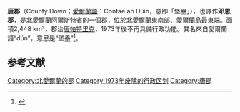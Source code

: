 {{Infobox settlement
|name                   = County Down
|other_name             = {{Pad top italic|Contae an Dúin<br>Coontie Doon/Countie Doun}}
|image_shield           = Down arms.png
|shield_size            =140px
|nickname               = Mourne Country
|motto = 拉丁語：Absque Labore Nihil
|image_map              = Island_of_Ireland_location_map_Down.svg
|area_total_km2         = 2466
|area_rank              = 第12
| seat_type               = 郡治
|seat                   = [[唐帕特里克|唐帕特里克]]
| unit_pref               = Imperial
| elevation_max_m         =850
| elevation_max_point     =Slieve Donard
|timezone                = [[格林尼治標準時間|GMT]]
|utc_offset              = ±0
|timezone_DST            = [[英国夏令时|BST]]
|utc_offset_DST          = +1
| website                 =  {{URL|https://discovernorthernireland.com/about-northern-ireland/counties/co-down/county-down/}}
| postal_code_type        =郵編
| postal_code             =BT
| established_title       = 建立
| established_date        =16世紀早期
|population             = 531665
|population_rank        = 第4
|population_as_of       = 2011
|subdivision_type       = 國家
|subdivision_name       =英國
|subdivision_type1      = 地區
|subdivision_name1      = [[北愛爾蘭|北愛爾蘭]]
|subdivision_type2      = 省
|subdivision_name2      = [[阿尔斯特省|阿尔斯特省]]
}}
'''唐郡'''（County Down；[[愛爾蘭語|愛爾蘭語]]：Contae an Dúin，意即「堡壘」），也譯作'''邓恩郡'''，是[[北愛爾蘭|北愛爾蘭]][[阿爾斯特省|阿爾斯特省]]的一個郡，位於[[北愛爾蘭|北愛爾蘭]]東南部、[[愛爾蘭島|愛爾蘭島]]最東端。面積2,448 km²，郡治[[唐帕特里克|唐帕特里克]]，1973年後不再具備行政功能。其名來自愛爾蘭語“dún”，意思是“堡壘”<ref>{{cite book|last1=Long|first1=David|title=Lost Britain: An A-Z of Forgotten Landmarks and Lost Traditions|date=2015|publisher=Michael O'Mara Books|isbn=9781782434412|page=65|url=https://books.google.com/books?id=5vK4CgAAQBAJ&pg=PT65|accessdate=6 April 2018|language=en|archive-date=2020-06-05|archive-url=https://web.archive.org/web/20200605171208/https://books.google.com/books?id=5vK4CgAAQBAJ&pg=PT65|dead-url=no}}</ref>。

==参考文献==
{{reflist}}

[[Category:北愛爾蘭的郡|Category:北愛爾蘭的郡]]
[[Category:1973年废除的行政区划|Category:1973年废除的行政区划]]
[[Category:唐郡|Category:唐郡]]